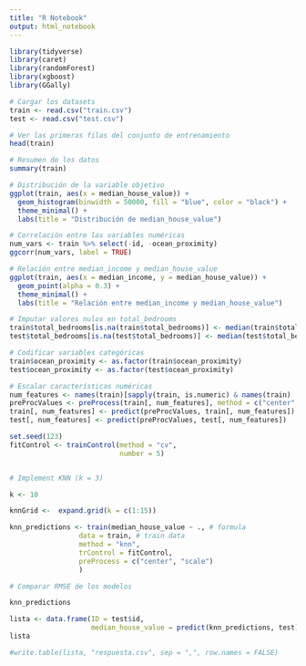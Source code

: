 ```yaml
---
title: "R Notebook"
output: html_notebook
---
```


```r
library(tidyverse)
library(caret)
library(randomForest)
library(xgboost)
library(GGally)
```

```r
# Cargar los datasets
train <- read.csv("train.csv")
test <- read.csv("test.csv")
```

```r
# Ver las primeras filas del conjunto de entrenamiento
head(train)

# Resumen de los datos
summary(train)

# Distribución de la variable objetivo
ggplot(train, aes(x = median_house_value)) +
  geom_histogram(binwidth = 50000, fill = "blue", color = "black") +
  theme_minimal() +
  labs(title = "Distribución de median_house_value")

# Correlación entre las variables numéricas
num_vars <- train %>% select(-id, -ocean_proximity)
ggcorr(num_vars, label = TRUE)

# Relación entre median_income y median_house_value
ggplot(train, aes(x = median_income, y = median_house_value)) +
  geom_point(alpha = 0.3) +
  theme_minimal() +
  labs(title = "Relación entre median_income y median_house_value")
```

```r
# Imputar valores nulos en total_bedrooms
train$total_bedrooms[is.na(train$total_bedrooms)] <- median(train$total_bedrooms, na.rm = TRUE)
test$total_bedrooms[is.na(test$total_bedrooms)] <- median(test$total_bedrooms, na.rm = TRUE)

# Codificar variables categóricas
train$ocean_proximity <- as.factor(train$ocean_proximity)
test$ocean_proximity <- as.factor(test$ocean_proximity)

# Escalar características numéricas
num_features <- names(train)[sapply(train, is.numeric) & names(train) != "median_house_value"]
preProcValues <- preProcess(train[, num_features], method = c("center", "scale"))
train[, num_features] <- predict(preProcValues, train[, num_features])
test[, num_features] <- predict(preProcValues, test[, num_features])
```

```r
set.seed(123)
fitControl <- trainControl(method = "cv",
                           number = 5)


# Implement KNN (k = 3)

k <- 10

knnGrid <-  expand.grid(k = c(1:15))

knn_predictions <- train(median_house_value ~ ., # formula
                 data = train, # train data   
                 method = "knn",
                 trControl = fitControl, 
                 preProcess = c("center", "scale")
                 )

# Comparar RMSE de los modelos

knn_predictions
```

```r


lista <- data.frame(ID = test$id,
                    median_house_value = predict(knn_predictions, test) )
lista

#write.table(lista, "respuesta.csv", sep = ",", row.names = FALSE)
```



